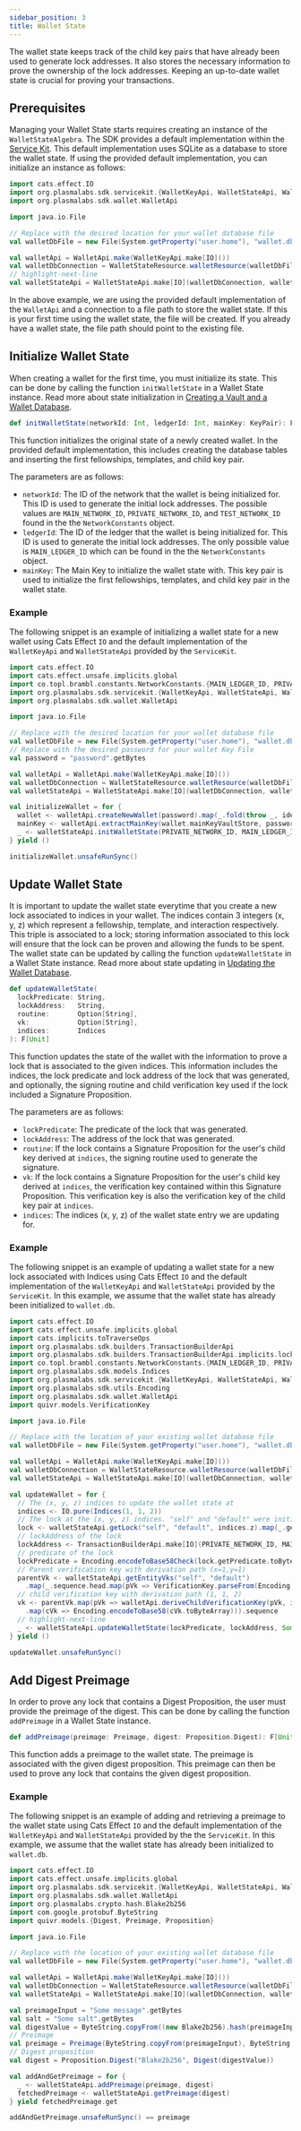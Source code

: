 ```yaml
---
sidebar_position: 3
title: Wallet State
---
```



The wallet state keeps track of the child key pairs that have already been used to generate lock addresses. It also stores
the necessary information to prove the ownership of the lock addresses. Keeping an up-to-date wallet state is crucial for
proving your transactions.

## Prerequisites

Managing your Wallet State starts requires creating an instance of
the <ScaladocLink path="co/topl/brambl/dataApi/WalletStateAlgebra.html"><code>WalletStateAlgebra</code></ScaladocLink>.
The SDK provides a default implementation within the [Service Kit](../service-kit/big-picture). This default
implementation uses SQLite as a database to store the wallet state. If using the provided default implementation, you can
initialize an instance as follows:

```scala
import cats.effect.IO
import org.plasmalabs.sdk.servicekit.{WalletKeyApi, WalletStateApi, WalletStateResource}
import org.plasmalabs.sdk.wallet.WalletApi

import java.io.File

// Replace with the desired location for your wallet database file
val walletDbFile = new File(System.getProperty("user.home"), "wallet.db").getCanonicalPath

val walletApi = WalletApi.make(WalletKeyApi.make[IO]())
val walletDbConnection = WalletStateResource.walletResource(walletDbFile)
// highlight-next-line
val walletStateApi = WalletStateApi.make[IO](walletDbConnection, walletApi)
```

In the above example, we are using the provided default implementation of the `WalletApi` and a connection to a file path
to store the wallet state. If this is your first time using the wallet state, the file will be created. If you already
have a wallet state, the file path should point to the existing file.

## Initialize Wallet State

When creating a wallet for the first time, you must initialize its state. This can be done by calling the
function <ScaladocLink path="co/topl/brambl/dataApi/WalletStateAlgebra.html#initWalletState(Int,Int,KeyPair):F[Unit]"><code>initWalletState</code></ScaladocLink>
in a Wallet State instance. Read more about state initialization in [Creating a Vault and a Wallet Database](../service-kit/usage#creating-a-vault-and-a-wallet-database).

```scala
def initWalletState(networkId: Int, ledgerId: Int, mainKey: KeyPair): F[Unit]
```

This function initializes the original state of a newly created wallet. In the provided default implementation, this
includes creating the database tables and inserting the first fellowships, templates, and child key pair.

The parameters are as follows:
- `networkId`: The ID of the network that the wallet is being initialized for. This ID is used to generate the
initial lock addresses. The possible values are `MAIN_NETWORK_ID`, `PRIVATE_NETWORK_ID`, and `TEST_NETWORK_ID` found in the
the <ScaladocLink path="co/topl/brambl/constants/NetworkConstants$.html"><code>NetworkConstants</code></ScaladocLink> object.
- `ledgerId`: The ID of the ledger that the wallet is being initialized for. This ID is used to generate the initial lock
addresses. The only possible value is `MAIN_LEDGER_ID` which can be found in the
the <ScaladocLink path="co/topl/brambl/constants/NetworkConstants$.html"><code>NetworkConstants</code></ScaladocLink> object.
- `mainKey`: The Main Key to initialize the wallet state with. This key pair is used to initialize the first
fellowships, templates, and child key pair in the wallet state.


### Example

The following snippet is an example of initializing a wallet state for a new wallet using Cats Effect `IO` and the default
implementation of the `WalletKeyApi` and `WalletStateApi` provided by
the <ScaladocLink path="co/topl/brambl/servicekit/index.html"><code>ServiceKit</code></ScaladocLink>.

```scala
import cats.effect.IO
import cats.effect.unsafe.implicits.global
import co.topl.brambl.constants.NetworkConstants.{MAIN_LEDGER_ID, PRIVATE_NETWORK_ID}
import org.plasmalabs.sdk.servicekit.{WalletKeyApi, WalletStateApi, WalletStateResource}
import org.plasmalabs.sdk.wallet.WalletApi

import java.io.File

// Replace with the desired location for your wallet database file
val walletDbFile = new File(System.getProperty("user.home"), "wallet.db").getCanonicalPath
// Replace with the desired password for your wallet Key File
val password = "password".getBytes

val walletApi = WalletApi.make(WalletKeyApi.make[IO]())
val walletDbConnection = WalletStateResource.walletResource(walletDbFile)
val walletStateApi = WalletStateApi.make[IO](walletDbConnection, walletApi)

val initializeWallet = for {
  wallet <- walletApi.createNewWallet(password).map(_.fold(throw _, identity))
  mainKey <- walletApi.extractMainKey(wallet.mainKeyVaultStore, password).map(_.fold(throw _, identity))
  _ <- walletStateApi.initWalletState(PRIVATE_NETWORK_ID, MAIN_LEDGER_ID, mainKey)
} yield ()

initializeWallet.unsafeRunSync()
```

## Update Wallet State

It is important to update the wallet state everytime that you create a new lock associated to indices in your wallet.
The indices contain 3 integers (x, y, z) which represent a fellowship, template, and interaction respectively. This triple
is associated to a lock; storing information associated to this lock will ensure that the lock can be proven and allowing
the funds to be spent. The wallet state can be updated by calling the
function <ScaladocLink path="co/topl/brambl/dataApi/WalletStateAlgebra.html#updateWalletState(String,String,Option[String],Option[String],Indices):F[Unit]"><code>updateWalletState</code></ScaladocLink> in a Wallet State instance. Read more about state updating
in [Updating the Wallet Database](../service-kit/usage#updating-the-wallet-database).

```scala
def updateWalletState(
  lockPredicate: String,
  lockAddress:   String,
  routine:       Option[String],
  vk:            Option[String],
  indices:       Indices
): F[Unit]
```

This function updates the state of the wallet with the information to prove a lock that is associated to the given indices.
This information includes the indices, the lock predicate and lock address of the lock that was generated, and optionally,
the signing routine and child verification key used if the lock included a Signature Proposition.

The parameters are as follows:
- `lockPredicate`: The predicate of the lock that was generated.
- `lockAddress`: The address of the lock that was generated.
- `routine`: If the lock contains a Signature Proposition for the user's child key derived at `indices`, the signing routine used to generate the signature.
- `vk`: If the lock contains a Signature Proposition for the user's child key derived at `indices`, the verification key
  contained within this Signature Proposition. This verification key is also the verification key of the child key pair at `indices`.
- `indices`: The indices (x, y, z) of the wallet state entry we are updating for.

### Example

The following snippet is an example of updating a wallet state for a new lock associated with Indices using Cats Effect
`IO` and the default implementation of the `WalletKeyApi` and `WalletStateApi` provided by
the <ScaladocLink path="co/topl/brambl/servicekit/index.html"><code>ServiceKit</code></ScaladocLink>. In this example, we
assume that the wallet state has already been initialized to `wallet.db`.

```scala
import cats.effect.IO
import cats.effect.unsafe.implicits.global
import cats.implicits.toTraverseOps
import org.plasmalabs.sdk.builders.TransactionBuilderApi
import org.plasmalabs.sdk.builders.TransactionBuilderApi.implicits.lockAddressOps
import co.topl.brambl.constants.NetworkConstants.{MAIN_LEDGER_ID, PRIVATE_NETWORK_ID}
import org.plasmalabs.sdk.models.Indices
import org.plasmalabs.sdk.servicekit.{WalletKeyApi, WalletStateApi, WalletStateResource}
import org.plasmalabs.sdk.utils.Encoding
import org.plasmalabs.sdk.wallet.WalletApi
import quivr.models.VerificationKey

import java.io.File

// Replace with the location of your existing wallet database file
val walletDbFile = new File(System.getProperty("user.home"), "wallet.db").getCanonicalPath

val walletApi = WalletApi.make(WalletKeyApi.make[IO]())
val walletDbConnection = WalletStateResource.walletResource(walletDbFile)
val walletStateApi = WalletStateApi.make[IO](walletDbConnection, walletApi)

val updateWallet = for {
  // The (x, y, z) indices to update the wallet state at
  indices <- IO.pure(Indices(1, 1, 2))
  // The lock at the (x, y, z) indices. "self" and "default" were initialized to be at (x=1,y=1) per initWalletState
  lock <- walletStateApi.getLock("self", "default", indices.z).map(_.get)
  // lockAddress of the lock
  lockAddress <- TransactionBuilderApi.make[IO](PRIVATE_NETWORK_ID, MAIN_LEDGER_ID).lockAddress(lock).map(_.toBase58())
  // predicate of the lock
  lockPredicate = Encoding.encodeToBase58Check(lock.getPredicate.toByteArray)
  // Parent verification key with derivation path (x=1,y=1)
  parentVk <- walletStateApi.getEntityVks("self", "default")
    .map(_.sequence.head.map(pVk => VerificationKey.parseFrom(Encoding.decodeFromBase58(pVk).toOption.get)))
  // child verification key with derivation path (1, 1, 2)
  vk <- parentVk.map(pVk => walletApi.deriveChildVerificationKey(pVk, indices.z)
    .map(cVk => Encoding.encodeToBase58(cVk.toByteArray))).sequence
  // highlight-next-line
  _ <- walletStateApi.updateWalletState(lockPredicate, lockAddress, Some("ExtendedEd25519"), vk, indices)
} yield ()

updateWallet.unsafeRunSync()
```

## Add Digest Preimage

In order to prove any lock that contains a Digest Proposition, the user must provide the preimage of the digest. This
can be done by calling the
function <ScaladocLink path="co/topl/brambl/dataApi/WalletStateAlgebra.html#addPreimage(Preimage,Digest):F[Unit]"><code>addPreimage</code></ScaladocLink>
in a Wallet State instance.

```scala
def addPreimage(preimage: Preimage, digest: Proposition.Digest): F[Unit]
```

This function adds a preimage to the wallet state. The preimage is associated with the given digest proposition. This preimage can
then be used to prove any lock that contains the given digest proposition.

### Example

The following snippet is an example of adding and retrieving a preimage to the wallet state using Cats Effect `IO` and the default
implementation of the `WalletKeyApi` and `WalletStateApi` provided by the
the <ScaladocLink path="co/topl/brambl/servicekit/index.html"><code>ServiceKit</code></ScaladocLink>. In this example, we
assume that the wallet state has already been initialized to `wallet.db`.

```scala
import cats.effect.IO
import cats.effect.unsafe.implicits.global
import org.plasmalabs.sdk.servicekit.{WalletKeyApi, WalletStateApi, WalletStateResource}
import org.plasmalabs.sdk.wallet.WalletApi
import org.plasmalabs.crypto.hash.Blake2b256
import com.google.protobuf.ByteString
import quivr.models.{Digest, Preimage, Proposition}

import java.io.File

// Replace with the location of your existing wallet database file
val walletDbFile = new File(System.getProperty("user.home"), "wallet.db").getCanonicalPath

val walletApi = WalletApi.make(WalletKeyApi.make[IO]())
val walletDbConnection = WalletStateResource.walletResource(walletDbFile)
val walletStateApi = WalletStateApi.make[IO](walletDbConnection, walletApi)

val preimageInput = "Some message".getBytes
val salt = "Some salt".getBytes
val digestValue = ByteString.copyFrom((new Blake2b256).hash(preimageInput ++ salt))
// Preimage
val preimage = Preimage(ByteString.copyFrom(preimageInput), ByteString.copyFrom(salt))
// Digest proposition
val digest = Proposition.Digest("Blake2b256", Digest(digestValue))

val addAndGetPreimage = for {
  _ <- walletStateApi.addPreimage(preimage, digest)
  fetchedPreimage <- walletStateApi.getPreimage(digest)
} yield fetchedPreimage.get

addAndGetPreimage.unsafeRunSync() == preimage
```
